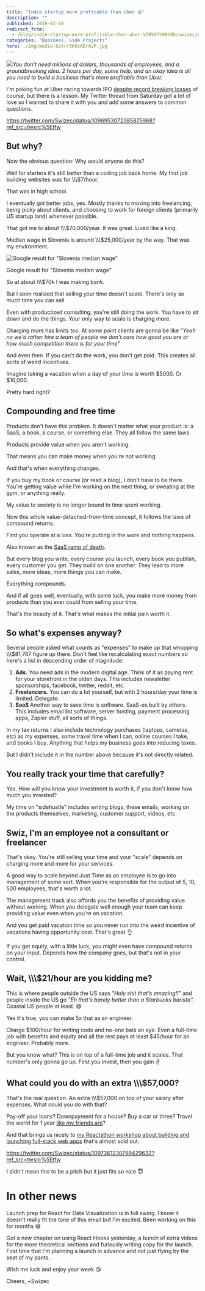 ```yaml
---
title: "Indie startup more profitable than Uber 😛"
description: ""
published: 2019-02-18
redirect_from:
  - /blog/indie-startup-more-profitable-than-uber-%f0%9f%98%9b/swizec/8947
categories: "Business, Side Projects"
hero: ./img/media-Dzkrr5KUcAErAzP.jpg
---
```


![](https://swizec.com/blog/wp-content/uploads/2019/02/IMG_0266-1024x575.jpg)_You don't need millions of dollars, thousands of employees, and a groundbreaking idea. 2 hours per day, some help, and an okay idea is all you need to build a business that's more profitable than Uber._

I'm poking fun at Uber racing towards IPO [despite record breaking losses](https://www.bloomberg.com/news/articles/2019-02-15/uber-results-show-revenue-growth-slows-amid-persistent-losses) of course, but there is a lesson. My Twitter thread from Saturday got a lot of love so I wanted to share it with you and add some answers to common questions.

https://twitter.com/Swizec/status/1096953072385875968?ref_src=twsrc%5Etfw

## But why?

Now the obvious question: Why would anyone do this?

Well for starters it's still better than a coding job back home. My first job building websites was for \\\\\\\$7/hour.

That was in high school.

I eventually got better jobs, yes. Mostly thanks to moving into freelancing, being picky about clients, and choosing to work for foreign clients (primarily US startup land) whenever possible.

That got me to about \\\\\\\$70,000/year. It was great. Lived like a king.

Median wage in Slovenia is around \\\\\\\$25,000/year by the way. That was my environment.

![Google result for "Slovenia median wage"](./img/media-Dzkrr5KUcAErAzP.jpg)

Google result for "Slovenia median wage"

So at about \\\\\\\$70k I was making bank.

But I soon realized that selling your time doesn't scale. There's only so much time you can sell.

Even with productized consulting, you're still doing the work. You have to sit down and do the things. Your only way to scale is charging more.

Charging more has limits too. At some point clients are gonna be like "_Yeah no we'd rather hire a team of people we don't care how good you are or how much competition there is for your time"_

And even then. If you can't do the work, you don't get paid. This creates all sorts of weird incentives.

Imagine taking a vacation when a day of your time is worth $5000. Or $10,000.

Pretty hard right?

## Compounding and free time

Products don't have this problem. It doesn't matter what your product is: a SaaS, a book, a course, or something else. They all follow the same laws.

Products provide value when you aren't working.

That means you can make money when you're not working.

And that's when everything changes.

If you buy my book or course (or read a blog), I don't have to be there. You're getting value while I'm working on the next thing, or sweating at the gym, or anything really.

My value to society is no longer bound to time spent working.

Now this whole value-detached-from-time concept, it follows the laws of compound returns.

First you operate at a loss. You're putting in the work and nothing happens.

Also known as the [SaaS ramp of death](https://baremetrics.com/blog/long-slow-saas-ramp-of-death).

But every blog you write, every course you launch, every book you publish, every customer you get. They build on one another. They lead to more sales, more ideas, more things you can make.

Everything compounds.

And if all goes well, eventually, with some luck, you make more money from products than you ever could from selling your time.

That's the beauty of it. That's what makes the initial pain worth it.

## So what's expenses anyway?

Several people asked what counts as "expenses" to make up that whopping \\\\\\\$81,767 figure up there. Don't feel like recalculating exact numbers so here's a list in descending order of magnitude:

1.  **Ads.** You need ads in the modern digital age. Think of it as paying rent for your storefront in the olden days. This includes newsletter sponsorships, facebook, twitter, reddit, etc.
2.  **Freelancers.** You can do a lot yourself, but with 2 hours/day your time is limited. Delegate.
3.  **SaaS** Another way to save time is software. SaaS-es built by others. This includes email list software, server hosting, payment processing apps, Zapier stuff, all sorts of things.

In my tax returns I also include technology purchases (laptops, cameras, etc) as my expenses, some travel time when I can, online courses I take, and books I buy. Anything that helps my business goes into reducing taxes.

But I didn't include it in the number above because it's not directly related.

## You really track your time that carefully?

Yes. How will you know your investment is worth it, if you don't know how much you invested?

My time on "sidehustle" includes writing blogs, these emails, working on the products themselves, marketing, customer support, videos, etc.

## Swiz, I'm an employee not a consultant or freelancer

That's okay. You're still selling your time and your "scale" depends on charging more and more for your services.

A good way to scale beyond Just Time as an employee is to go into management of some sort. When you're responsible for the output of 5, 10, 500 employees, that's worth a lot.

The management track also affords you the benefits of providing value without working. When you delegate well enough your team can keep providing value even when you're on vacation.

And you get paid vacation time so you never run into the weird incentive of vacations having opportunity cost. That's great 👌

If you get equity, with a little luck, you might even have compound returns on your input. Depends how the company goes, but that's not in your control.

## Wait, \\\\\\\$21/hour are you kidding me?

This is where people outside the US says _"Holy shit that's amazing!!"_ and people inside the US go _"Eh that's barely better than a Starbucks barista"_. Coastal US people at least. 😅

Yes it's true, you can make 5x that as an engineer.

Charge $100/hour for writing code and no-one bats an eye. Even a full-time job with benefits and equity and all the rest pays at least $45/hour for an engineer. Probably more.

But you know what? This is on top of a full-time job and it scales. That number's only gonna go up. First you invest, then you gain ✌️

## What could you do with an extra \\\\\\\$57,000?

That's the real question. An extra \\\\\\\$57,000 on top of your salary after expenses. What could you do with that?

Pay-off your loans? Downpayment for a house? Buy a car or three? Travel the world for 1 year [like my friends are](https://www.instagram.com/wanderingadeux/)?

And that brings us nicely to [my Reactathon workshop about building and launching full-stack web apps](https://ti.to/real-world-react/modern-app-with-react-workshop) that's almost sold out.

https://twitter.com/Swizec/status/1097361230799429632?ref_src=twsrc%5Etfw

I didn't mean this to be a pitch but it just fits so nice 😇

# In other news

Launch prep for React for Data Visualization is in full swing. I know it doesn't really fit the tone of this email but I'm excited. Been working on this for months 😅

Got a new chapter on using React Hooks yesterday, a bunch of extra videos for the more theoretical sections and furiously writing copy for the launch. First time that I'm planning a launch in advance and not just flying by the seat of my pants.

Wish me luck and enjoy your week 😘

Cheers, ~Swizec
